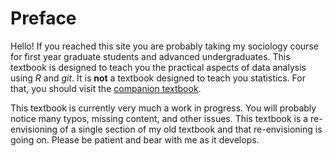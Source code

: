 # Preface {.unnumbered}

Hello! If you reached this site you are probably taking my sociology course for first year graduate students and advanced undergraduates. This textbook is designed to teach you the practical aspects of data analysis using *R* and *git*. It is **not** a textbook designed to teach you statistics. For that, you should visit the [companion textbook](https://stat-analysis.netlify.app/).

::: {.callout-warning}

This textbook is currently very much a work in progress. You will probably notice many typos, missing content, and other issues. This textbook is a re-envisioning of a single section of my old textbook and that re-envisioning is going on. Please be patient and bear with me as it develops.

:::